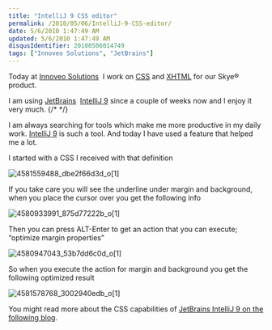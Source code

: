 ```yaml
---
title: "IntelliJ 9 CSS editor"
permalink: /2010/05/06/IntelliJ-9-CSS-editor/
date: 5/6/2010 1:47:49 AM
updated: 5/6/2010 1:47:49 AM
disqusIdentifier: 20100506014749
tags: ["Innoveo Solutions", "JetBrains"]
---
```

Today at [Innoveo Solutions](http://www.innoveo.com/)  I work on [CSS](http://www.w3.org/Style/CSS/) and [XHTML](http://www.w3.org/TR/xhtml1/) for our Skye® product.

I am using [JetBrains](http://www.jetbrains.com/)  [IntelliJ 9](http://www.jetbrains.com/idea/index.html) since a couple of weeks now and I enjoy it very much.
{/* <!-- more --> */}

I am always searching for tools which make me more productive in my daily work. [IntelliJ 9](http://www.jetbrains.com/idea/index.html) is such a tool. And today I have used a feature that helped me a lot.

I started with a CSS I received with that definition 

![4581559488_dbe2f66d3d_o[1]](/images/4581559488_dbe2f66d3d_o%5B1%5D.png "4581559488_dbe2f66d3d_o[1]") 

If you take care you will see the underline under margin and background, when you place the cursor over you get the following info

![4580933991_875d77222b_o[1]](/images/4580933991_875d77222b_o%5B1%5D.png "4580933991_875d77222b_o[1]") 

Then you can press ALT-Enter to get an action that you can execute; “optimize margin properties”

![4580947043_53b7dd6c0d_o[1]](/images/4580947043_53b7dd6c0d_o%5B1%5D.png "4580947043_53b7dd6c0d_o[1]") 

So when you execute the action for margin and background you get the following optimized result

![4581578768_3002940edb_o[1]](/images/4581578768_3002940edb_o%5B1%5D.png "4581578768_3002940edb_o[1]") 

You might read more about the CSS capabilities of [JetBrains IntelliJ 9 on the following blog](http://blogs.jetbrains.com/idea/tag/css/).
